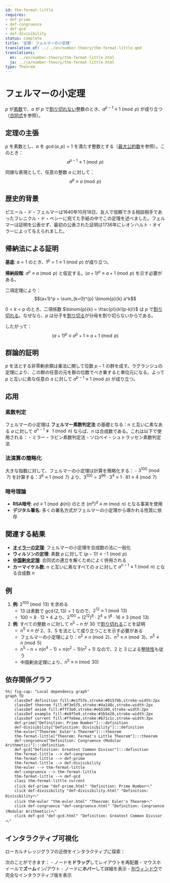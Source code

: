 ```yaml
---
id: thm-fermat-little
requires:
- def-prime
- def-congruence
- def-gcd
- def-divisibility
status: complete
title: '定理: フェルマーの小定理'
translation_of: ../../en/number-theory/thm-fermat-little.qmd
translations:
  en: ../en/number-theory/thm-fermat-little.html
  ja: ../ja/number-theory/thm-fermat-little.html
type: Theorem
---
```


# フェルマーの小定理 {#thm-fermat-little}

$p$ が[素数](def-prime.qmd)で、$a$ が $p$ で[割り切れない](def-divisibility.qmd)整数のとき、$a^{p-1} \equiv 1 \pmod{p}$ が成り立つ（[合同式](def-congruence.qmd)を参照）。

## 定理の主張

$p$ を素数とし、$a$ を $\gcd(a, p) = 1$ を満たす整数とする（[最大公約数](def-gcd.qmd)を参照）。このとき：
$$a^{p-1} \equiv 1 \pmod{p}$$

同値な表現として、任意の整数 $a$ に対して：
$$a^p \equiv a \pmod{p}$$

## 歴史的背景

ピエール・ド・フェルマーは1640年10月18日、友人で信頼できる相談相手であったフレニクル・ド・ベシーに宛てた手紙の中でこの定理を述べました。フェルマーは証明を公表せず、最初の公表された証明は1736年にレオンハルト・オイラーによって与えられました。

## 帰納法による証明

**基底**: $a = 1$ のとき、$1^p = 1 \equiv 1 \pmod{p}$ が成り立つ。

**帰納段階**: $a^p \equiv a \pmod{p}$ と仮定する。$(a+1)^p \equiv a+1 \pmod{p}$ を示す必要がある。

二項定理により：
$$(a+1)^p = \sum_{k=0}^{p} \binom{p}{k} a^k$$

$0 < k < p$ のとき、二項係数 $\binom{p}{k} = \frac{p!}{k!(p-k)!}$ は $p$ で[割り切れる](def-divisibility.qmd)。なぜなら、$p$ は分子を[割り切る](def-divisibility.qmd)が分母を割り切らないからである。

したがって：
$$(a+1)^p \equiv a^p + 1 \equiv a + 1 \pmod{p}$$

## 群論的証明

$p$ を法とする非零剰余類は乗法に関して位数 $p-1$ の群を成す。ラグランジュの定理により、この群の任意の元を群の位数でべき乗すると単位元になる。よって $p$ と互いに素な任意の $a$ に対して $a^{p-1} \equiv 1 \pmod{p}$ が成り立つ。

## 応用

### 素数判定

フェルマーの小定理は **フェルマー素数判定法** の基礎となる：$n$ と互いに素なある $a$ に対して $a^{n-1} \not\equiv 1 \pmod{n}$ ならば、$n$ は合成数である。これは以下で使用される：
- ミラー・ラビン素数判定法
- ソロベイ・シュトラッセン素数判定法

### 法演算の簡略化

大きな指数に対して、フェルマーの小定理は計算を簡略化する：
- $3^{100} \pmod{7}$ を計算する：$3^6 \equiv 1 \pmod{7}$ より、$3^{100} = 3^{96} \cdot 3^4 \equiv 1 \cdot 81 \equiv 4 \pmod{7}$

### 暗号理論

- **RSA暗号**: $ed \equiv 1 \pmod{\phi(n)}$ のとき $(m^e)^d \equiv m \pmod{n}$ となる事実を使用
- **デジタル署名**: 多くの署名方式がフェルマーの小定理から導かれる性質に依存

## 関連する結果

- **[オイラーの定理](thm-euler.qmd)**: フェルマーの小定理を合成数の法に一般化
- **ウィルソンの定理**: 素数 $p$ に対して $(p-1)! \equiv -1 \pmod{p}$
- **[中国剰余定理](thm-chinese-remainder.qmd)**: 合同式の連立を解くためによく併用される
- **カーマイケル数**: $n$ と互いに素なすべての $a$ に対して $a^{n-1} \equiv 1 \pmod{n}$ となる合成数 $n$

## 例

1. **例**: $2^{100} \pmod{13}$ を求める
   - $13$ は素数で $\gcd(2, 13) = 1$ なので、$2^{12} \equiv 1 \pmod{13}$
   - $100 = 8 \cdot 12 + 4$ より、$2^{100} = (2^{12})^8 \cdot 2^4 \equiv 1^8 \cdot 16 \equiv 3 \pmod{13}$

2. **例**: すべての整数 $n$ に対して $n^5 - n$ が $30$ で[割り切れる](def-divisibility.qmd)ことを証明
   - $n^5 \equiv n$ が $2$、$3$、$5$ を法として成り立つことを示す必要がある
   - フェルマーの小定理により：$n^2 \equiv n \pmod{2}$、$n^3 \equiv n \pmod{3}$、$n^5 \equiv n \pmod{5}$
   - $n^5 - n = n(n^4 - 1) = n(n^2-1)(n^2+1)$ なので、$2$ と $3$ による[整除性](def-divisibility.qmd)も従う
   - 中国剰余定理により、$n^5 \equiv n \pmod{30}$

## 依存関係グラフ

```mermaid
%%| fig-cap: "Local dependency graph"
graph TD
    classDef definition fill:#e1f5fe,stroke:#01579b,stroke-width:2px
    classDef theorem fill:#f3e5f5,stroke:#4a148c,stroke-width:2px
    classDef axiom fill:#fff3e0,stroke:#e65100,stroke-width:2px
    classDef example fill:#e8f5e9,stroke:#1b5e20,stroke-width:2px
    classDef current fill:#ffebee,stroke:#b71c1c,stroke-width:3px
    def-prime["Definition: Prime Number"]:::definition
    def-divisibility["Definition: Divisibility"]:::definition
    thm-euler["Theorem: Euler's Theorem"]:::theorem
    thm-fermat-little["Theorem: Fermat's Little Theorem"]:::theorem
    def-congruence["Definition: Congruence (Modular Arithmetic)"]:::definition
    def-gcd["Definition: Greatest Common Divisor"]:::definition
    thm-fermat-little --> def-congruence
    thm-fermat-little --> def-prime
    thm-fermat-little --> def-divisibility
    thm-euler --> thm-fermat-little
    def-congruence --> thm-fermat-little
    thm-fermat-little --> def-gcd
    class thm-fermat-little current
    click def-prime "def-prime.html" "Definition: Prime Numberへ"
    click def-divisibility "def-divisibility.html" "Definition: Divisibilityへ"
    click thm-euler "thm-euler.html" "Theorem: Euler's Theoremへ"
    click def-congruence "def-congruence.html" "Definition: Congruence (Modular Arithmetic)へ"
    click def-gcd "def-gcd.html" "Definition: Greatest Common Divisorへ"
```

## インタラクティブ可視化

ローカルナレッジグラフの近傍をインタラクティブに探索：

::: {.graph-viz data-id="thm-fermat-little" data-width="700" data-height="500"}
:::

次のことができます：
- ノードを**ドラッグ**してレイアウトを再配置
- マウスホイールで**ズーム**イン/アウト
- ノードに**ホバー**して詳細を表示
- [別ウィンドウ](../../output/interactive/thm-fermat-little.html){target="_blank"}で完全なインタラクティブ版を表示
